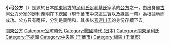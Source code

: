 '''小弓公方'''（{{jpn|j=小弓公方|hg=おゆみくぼう|rm=Oyumikubō}}）是源於日本[[關東地方|關東地方]]的[[足利氏|足利氏]][[足利基氏|足利基氏]]家系的[[公方|公方]]之一，由出身自[[古河公方|古河公方]]分家的[[足利義明|足利義明]]在[[下總國|下總國]]{{Link-ja|千葉郡|千葉郡}}{{Link-ja|小弓城|小弓城}}（現[[千葉市|千葉市]][[中央區_(千葉市)|中央區]]生實以及[[綠區_(千葉市)|綠區]]{{Link-ja|小弓野|おゆみ野}}一帶）為根據地而成功。公方只有兩任，分別是義明和{{Link-ja|足利賴純|足利頼純}}，其後以[[喜連川氏|喜連川氏]]的身份存續下去。

{{DEFAULTSORT:Oyumikubō}}
[[Category:關東公方|關東公方]]
[[Category:室町時代|Category:室町時代]]
[[Category:戰國時代_(日本)|Category:戰國時代 (日本)]]
[[Category:關東足利氏|Category:關東足利氏]]
[[Category:下總國|Category:下總國]]
[[Category:中央區_(千葉市)|Category:中央區 (千葉市)]]
[[Category:綠區_(千葉市)|Category:綠區 (千葉市)]]